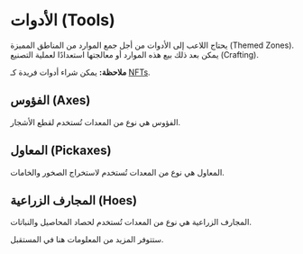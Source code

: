 # الأدوات (Tools)  

يحتاج اللاعب إلى الأدوات من أجل جمع الموارد من المناطق المميزة (Themed Zones).  
يمكن بعد ذلك بيع هذه الموارد أو معالجتها استعدادًا لعملية التصنيع (Crafting).  

<div className="note-box">
  <strong>ملاحظة:</strong> يمكن شراء أدوات فريدة كـ <a href="/blockchain/nfts">NFTs</a>.
</div>  

## الفؤوس (Axes)  

الفؤوس هي نوع من المعدات تُستخدم لقطع الأشجار.  

## المعاول (Pickaxes)  

المعاول هي نوع من المعدات تُستخدم لاستخراج الصخور والخامات.  

## المجارف الزراعية (Hoes)  

المجارف الزراعية هي نوع من المعدات تُستخدم لحصاد المحاصيل والنباتات.  


ستتوفر المزيد من المعلومات هنا في المستقبل.  

